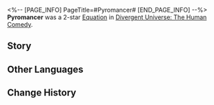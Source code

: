 <%-- [PAGE_INFO]
PageTitle=#Pyromancer#
[END_PAGE_INFO] --%>
{{Removed|Equation}}
{{Equation Infobox
|period   = The Human Comedy
|rarity   = 2
|path1    = Abundance*4
|path2    = Destruction*4
|effect   = Characters' Max HP increases by {{Color|h|50%}}. For every {{Color|h|10}} of actual Toughness Reduction dealt, Charges all allies' "{{Trait|Dewdrop}}" by {{Color|h|3%}}. When attacking Weakness Broken enemy targets, charges all allies' "{{Trait|Dewdrop}}" by {{Color|h|6%}}.
|mentions = 
}}
'''Pyromancer''' was a 2-star [[Divergent Universe: The Human Comedy/Equatoins|Equation]] in [[Divergent Universe: The Human Comedy]].

==Story==
{{Description|Toxins accumulate in the heart, while abominations parasitize the arms, leaving you to witness countless incurable ailments where patients writhe in agony, unable to find solace even in sleep. Some afflictions are embedded in their very genes, and removing them would compromise the integrity of the immune system. Others become entwined with the patient's survival. Once they're cured, the host can never live.<br /><br />You incinerate the root cause of disease along with its carriers, prescribing a potent remedy known as "No Pain, No Gain." In an instant, the heat sublimates the sickly and unsalvageable heart, while the beam of energy obliterates the arm wrapped in twisted branches and leaves. Destruction stands as the natural enemy of all illnesses. Once burned in the flames, even the most grotesque viruses have nowhere to hide. You stare as the flames forge new a vessal for the patient &mdash; a pure antimatter body, born anew.}}
<!--
==Gameplay Notes==
* 
-->
==Other Languages==
{{Other Languages
|en   = Pyromancer
|zhs  = 烧火师
|zht  = 燒火師
|ja   = {{Rubi|火起|ひお}}こし{{Rubi|師|し}}
|ko   = 불 지피는 자
|es   = Pirotécnico
|fr   = Pyromancien
|ru   = Поджигатель
|th   = นักบันดาลไฟ
|vi   = Pháp Sư Lửa
|de   = Feuermeister
|id   = Pyromancer
|pt   = Piromante
}}

==Change History==
{{Change History|2.7}}